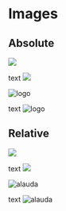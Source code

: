 # Images

## Absolute

![](/zh/logo.svg)

text ![](/logo.svg)

<img src="/logo.svg" alt="logo" />

text <img src="/logo.svg" alt="logo" />

## Relative

![](./assets/alauda.svg)

text ![](./assets/alauda.svg)

<img src="./assets/alauda.svg" alt="alauda" />

text <img src="./assets/alauda.svg" alt="alauda" />
